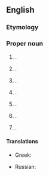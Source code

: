 ==English==
{{wikipedia}}

===Etymology===
{{af|en|Frederick|-s-|-burg}}

===Proper noun===
{{en-proper noun}}

# {{place|en|a=An independent|city|s/Virginia|;|named for {{w|Frederick, Prince of Wales}}}}.
# {{place|en|city/county seat|co/Gillespie County|s/Texas|;|named for {{w|Prince Frederick of Prussia}}}}.
# {{place|en|CDP|county/Lebanon County|s/Pennsylvania|;|named for early settler Frederick Stump}}.
# {{place|en|city|s/Iowa|;|named for Frederick Padden, who platted the town}}.
# {{place|en|CDP|county/Crawford County|s/Pennsylvania}}.
# {{place|en|village|s/Ohio|;|named for Jacob Frederick, who platted the village}}.
# {{place|en|CDP|s/Indiana|;|named for Frederick Royse, original owner of the town site}}.

====Translations====
{{trans-top|city in Virginia}}
* Greek: {{t|el|Φρέντερικσμπουργκ}}
{{trans-mid}}
* Russian: {{t|ru|Фредериксбу́рг|m}}
{{trans-bottom}}
{{cln|en|eponyms}}